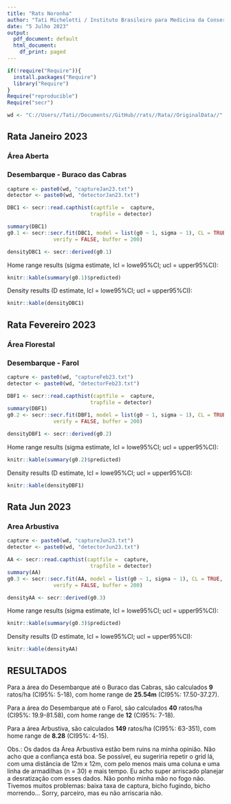 ```yaml
---
title: "Rats Noronha"
author: "Tati Micheletti / Instituto Brasileiro para Medicina da Conservacao"
date: "5 Julho 2023"
output:
  pdf_document: default
  html_document:
    df_print: paged
---
```


```r
if(!require("Require")){
  install.packages("Require")
  library("Require")
}
Require("reproducible")
Require("secr")
```

```r
wd <- "C://Users//Tati//Documents//GitHub//rats//Rata//OriginalData//"
```

## Rata Janeiro 2023
### Área Aberta
### Desembarque - Buraco das Cabras
```r
capture <- paste0(wd, "captureJan23.txt")
detector <- paste0(wd, "detectorJan23.txt")

DBC1 <- secr::read.capthist(captfile =  capture, 
                           trapfile = detector)

summary(DBC1)
g0.1 <- secr::secr.fit(DBC1, model = list(g0 ~ 1, sigma ~ 1), CL = TRUE,
               verify = FALSE, buffer = 200)

densityDBC1 <- secr::derived(g0.1)
```

Home range results (sigma estimate, lcl = lowe95%CI; ucl = upper95%CI):
```r
knitr::kable(summary(g0.1)$predicted)
```

Density results (D estimate, lcl = lowe95%CI; ucl = upper95%CI):
```r
knitr::kable(densityDBC1)
```

## Rata Fevereiro 2023
### Área Florestal
### Desembarque - Farol
```r
capture <- paste0(wd, "captureFeb23.txt")
detector <- paste0(wd, "detectorFeb23.txt")

DBF1 <- secr::read.capthist(captfile =  capture, 
                           trapfile = detector)
summary(DBF1)
g0.2 <- secr::secr.fit(DBF1, model = list(g0 ~ 1, sigma ~ 1), CL = TRUE,
               verify = FALSE, buffer = 200)

densityDBF1 <- secr::derived(g0.2)
```

Home range results (sigma estimate, lcl = lowe95%CI; ucl = upper95%CI):
```r
knitr::kable(summary(g0.2)$predicted)
```

Density results (D estimate, lcl = lowe95%CI; ucl = upper95%CI):
```r
knitr::kable(densityDBF1)
```

## Rata Jun 2023
### Area Arbustiva
```r
capture <- paste0(wd, "captureJun23.txt")
detector <- paste0(wd, "detectorJun23.txt")

AA <- secr::read.capthist(captfile =  capture, 
                           trapfile = detector)
summary(AA)
g0.3 <- secr::secr.fit(AA, model = list(g0 ~ 1, sigma ~ 1), CL = TRUE,
               verify = FALSE, buffer = 200)

densityAA <- secr::derived(g0.3)
```

Home range results (sigma estimate, lcl = lowe95%CI; ucl = upper95%CI):
```r
knitr::kable(summary(g0.3)$predicted)
```

Density results (D estimate, lcl = lowe95%CI; ucl = upper95%CI):
```r
knitr::kable(densityAA)
```

## RESULTADOS

Para a área do Desembarque até o Buraco das Cabras, 
são calculados **9** ratos/ha (CI95%: 5-18), 
com home range de **25.54m** (CI95%: 17.50-37.27).  

Para a área do Desembarque até o Farol, 
são calculados **40** ratos/ha (CI95%: 19.9-81.58), 
com home range de **12** (CI95%: 7-18).  

Para a área Arbustiva, 
são calculados **149** ratos/ha (CI95%: 63-351), 
com home range de **8.28** (CI95%: 4-15).  

Obs.: Os dados da Área Arbustiva estão bem ruins na minha opinião. Não acho que a confiança está boa. Se possível, eu sugeriria repetir o grid lá, com uma distância de 12m x 12m, com pelo menos mais uma coluna e uma linha de armadilhas (n = 30) e mais tempo. Eu acho super arriscado planejar a desratização com esses dados. Não ponho minha mão no fogo não. Tivemos muitos problemas: baixa taxa de captura, bicho fugindo, bicho morrendo... Sorry, parceiro, mas eu não arriscaria não.


